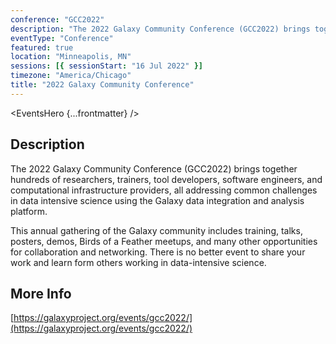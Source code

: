 ```yaml
---
conference: "GCC2022"
description: "The 2022 Galaxy Community Conference (GCC2022) brings together hundreds of researchers, trainers, tool developers, software engineers, and computational infrastructure providers, all addressing common challenges in data intensive science using the Galaxy data integration and analysis platform."
eventType: "Conference"
featured: true
location: "Minneapolis, MN"
sessions: [{ sessionStart: "16 Jul 2022" }]
timezone: "America/Chicago"
title: "2022 Galaxy Community Conference"
---
```


<EventsHero {...frontmatter} />

## Description

The 2022 Galaxy Community Conference (GCC2022) brings together hundreds of researchers, trainers, tool developers, software engineers, and computational infrastructure providers, all addressing common challenges in data intensive science using the Galaxy data integration and analysis platform.

This annual gathering of the Galaxy community includes training, talks, posters, demos, Birds of a Feather meetups, and many other opportunities for collaboration and networking. There is no better event to share your work and learn form others working in data-intensive science.

## More Info

[https://galaxyproject.org/events/gcc2022/](https://galaxyproject.org/events/gcc2022/)
